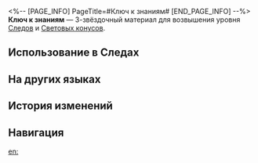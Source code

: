 <%-- [PAGE_INFO]
PageTitle=#Ключ к знаниям#
[END_PAGE_INFO] --%>
{{Предмет Инфобокс
|id          = 110132
|Изображение = Предмет Ключ к знаниям.png
|Тип         = Материал Следов
|Тип2        = Материал возвышения Светового конуса
|Инвентарь   = Материалы улучшения
|Редкость    = 3
|Эффект      = 
|Описание    = Мифический ключ, которым владеют мудрецы миров. Можно использовать для среднего повышения уровня Следов персонажей {{Цвет|Выделенный|Эрудиции}}.
|Источник1   = [[Чашелист (багровый): Бутон Эрудиции (undefined)]]
|Источник2   = [[Универсальная машина для синтеза: Синтез материалов]]
|Источник3   = [[Неугасаемый пепел]]
|Источник4   = [[Универсальная машина для синтеза: Обмен материалов]]
}}
{{Описание|Он может раскрыть тайны, связывающие истину мира, и дарует знания, недоступные человеческому пониманию.<br />Независимо от того, как хозяин пытается продемонстрировать своё владение ключом, никто, кроме него самого, не может видеть физическую форму ключа. Некоторые люди считают, что это дар небес, в то время как другие думают, что это признак психического расстройства.<br /><br />''«Мне приснился сон о молекулах, свернувшихся в петлю, как змея, хватающая свой собственный хвост. Я проснулся, осознав, что это тот ответ, который я искал всё это время!»''}}
'''Ключ к знаниям''' — 3-звёздочный материал для возвышения уровня [[Следы|Следов]] и [[Световые конусы|Световых конусов]].

==Использование в Следах==
{{Использование в следах}}

==На других языках==
{{На других языках
|en   = Key of Knowledge
|zhs  = 启迪之钥
|zht  = 啟迪之鑰
|ja   = 啓発のカギ
|ko   = 계몽의 열쇠
|es   = Llave del conocimiento
|fr   = Clé de la connaissance
|ru   = Ключ к знаниям
|th   = Key of Knowledge
|vi   = Chìa Khóa Tri Thức
|de   = Schlüssel des Wissens
|id   = Key of Knowledge
|pt   = Chave do Conhecimento
}}

==История изменений==
{{История изменений|3.5}}

==Навигация==
{{Материалы улучшения Навбокс}}

[[en:]]